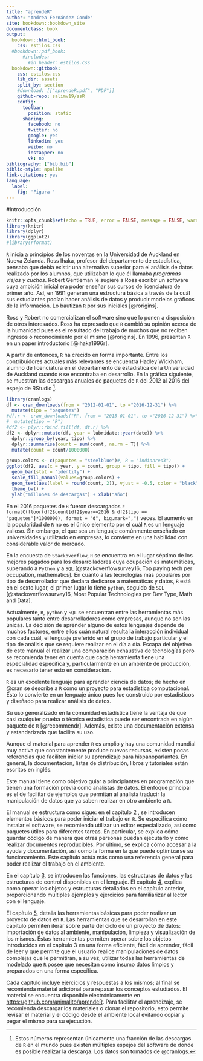 ```yaml
---
title: "aprendeR"
author: "Andrea Fernández Conde"
site: bookdown::bookdown_site
documentclass: book
output:
  bookdown::html_book:
    css: estilos.css
  #bookdown::pdf_book:
      #includes:
        #in_header: estilos.css
  bookdown::gitbook:
    css: estilos.css
    lib_dir: assets
    split_by: section
    #download: [["aprendeR.pdf", "PDF"]]
    github-repo: salimv19/ssR
    config:
      toolbar:
        position: static
      sharing:
        facebook: no
        twitter: no
        google: yes
        linkedin: yes
        weibo: no
        instapper: no
        vk: no
bibliography: ["bib.bib"]
biblio-style: apalike
link-citations: yes
language:
  label:
    fig: 'Figura '
---
```

#Introducción

```r
knitr::opts_chunk$set(echo = TRUE, error = FALSE, message = FALSE, warning = FALSE)
library(knitr)
library(dplyr)
library(ggplot2)
#library(rformat)
```

`R` inicia a principios de los noventas en la Universidad de Auckland en
Nueva Zelanda. Ross Ihaka, profesor del departamento de estadística, pensaba que
debía existir una alternativa superior para el análisis de datos realizado por
los alumnos, que utilizaban lo que él llamaba *programas viejos y cuchos*.
Robert Gentleman le sugiere a Ross escribir un software cuya ambición inicial
era poder enseñar sus cursos de licenciatura de primer año. 
Así, en 1991 generan una estructura básica a través de la cuál
sus estudiantes podían hacer análisis de datos y producir modelos gráficos de la
información. Lo bautizan `R` por sus iniciales [@rorigins].

Ross y Robert no comercializan el software sino que lo ponen a disposición de 
otros interesados. Ross ha expresado que `R` cambió su opinión acerca de 
la humanidad pues es el resultado del trabajo de muchos que no reciben 
ingresos o reconocimiento por el mismo [@rorigins]. En 1996, presentan
`R` en un paper introductorio [@ihaka1996r]. 

A partir de entonces, `R` ha crecido en forma importante. Entre los contribuidores
actuales más relevantes se encuentra Hadley Wickham, alumno de licenciatura en el 
departamento de estadística de la Universidad de Auckland cuando `R` se encontraba
en desarrollo. En la gráfica siguiente, se muestran las descargas anuales de paquetes 
de `R` del 2012 al 2016 del espejo de RStudio ^[Estos números representan únicamente una fracción de las descargas de `R` en el mundo pues existen múltiples espejos del software de donde es posible realizar la descarga. Los datos son tomados de @cranlogs.].

```r
library(cranlogs)
df <- cran_downloads(from = "2012-01-01", to ="2016-12-31") %>%
  mutate(tipo = "paquetes")
#df.r <- cran_downloads("R", from = "2015-01-01", to ="2016-12-31") %>%
#  mutate(tipo = "R")
#df2 <- plyr::rbind.fill(df, df.r) %>%
df2 <- dplyr::mutate(df, year = lubridate::year(date)) %>%
  dplyr::group_by(year, tipo) %>%
  dplyr::summarise(count = sum(count, na.rm = T)) %>%
  mutate(count = count/1000000)

group.colors <- c(paquetes = "steelblue")#, R = "indianred3")
ggplot(df2, aes(x = year, y = count, group = tipo, fill = tipo)) + 
  geom_bar(stat = "identity") +
  scale_fill_manual(values=group.colors) +
  geom_text(aes(label = round(count, 2)), vjust = -0.5, color = "black") +
  theme_bw() + 
  ylab("millones de descargas") + xlab("año")
```

En el 2016 paquetes de `R` fueron descargados `r formatC(floor(df2$count[df2$year==2016 & df2$tipo == "paquetes"]*1000000), format = "d", big.mark=",")` veces.
El aumento en la popularidad de `R` no es el único elemento por el cuál `R` es un lenguaje valioso. Sin embargo, el que sea un lenguaje comúnmente enseñado en universidades y utilizado en empresas, lo convierte en una habilidad con considerable valor de mercado.

En la encuesta de `Stackoverflow`, `R` se encuentra en el lugar séptimo de los mejores pagados para
los desarrolladores cuya ocupación es matemáticas, superando a `Python` y a `SQL`  [@stackoverflowsurvey16, Top paying tech per occupation, mathematics].
En cuanto a las tecnologías más populares por tipo de desarrollador que declara
dedicarse a matemáticas y datos, `R` está en el sexto lugar, el primer lugar
lo tiene `python`, seguido de `SQL` [@stackoverflowsurvey16, Most Popular Technologies per Dev Type, Math and Data]. 

Actualmente, `R`, `python` y `SQL` se encuentran entre las herramientas más
populares tanto entre desarrolladores como empresas, aunque no son las únicas. 
La decisión de aprender
alguno de estos lenguajes depende de muchos factores, entre ellos cuán natural
resulta la interacción individual con cada cuál, el lenguaje preferido en el 
grupo de trabajo particular y el tipo de análisis que se requiere realizar en
el día a día. Escapa del objetivo de este manual el realizar una comparación 
exhaustiva de tecnologías pero se recomienda tener en cuenta que cada herramienta
tiene una especialidad específica y, particularmente en un ambiente de producción,
es necesario tener esto en consideración.

`R` es un excelente lenguaje para aprender ciencia de datos; de hecho en @cran
se describe a `R` como un proyecto para estadística computacional. Esto lo 
convierte en un lenguaje único pues fue construido por estadísticos y diseñado
para realizar análisis de datos.

Su uso generalizado en la comunidad estadística tiene la ventaja de que casi
cualquier prueba o técnica estadística puede ser encontrada en algún paquete de
`R` [@recommendr]. Además, existe una documentación extensa y 
estandarizada que facilita su uso. 

Aunque el material para aprender `R` es amplio y hay una comunidad mundial muy
activa que constantemente produce nuevos recursos, existen pocas referencias
que faciliten iniciar su aprendizaje para hispanoparlantes. En general,
la documentación, listas de distribución, libros y tutoriales están escritos 
en inglés. 

Este manual tiene como objetivo guiar a principiantes en programación que
tienen una formación previa como analistas de datos. El enfoque principal es 
el de facilitar de ejemplos que permitan al analista traducir la manipulación 
de datos que ya saben realizar en otro ambiente a `R`. 

El manual se estructura como sigue: en el capítulo [2](#r-lo-basico) , se introducen elementos
básicos para poder iniciar el trabajo en `R`. Se especifica cómo instalar el 
software, se recomienda utilizar un editor especializado, así como paquetes
útiles para diferentes tareas. En particular, se explica cómo guardar código de 
manera que otras personas puedan ejecutarlo y cómo realizar documentos reproducibles. 
Por último, se explica cómo accesar a la ayuda y documentación, así como la forma
en la que puede optimizarse su funcionamiento. Este capítulo actúa más como una
referencia general para poder realizar el trabajo en el ambiente.

En el capítulo [3](#estructuras-y-funciones), se introducen las funciones, las estructuras de datos y las 
estructuras de control disponibles en el lenguaje. El capítulo [4](#vectorizacion-la-familia-apply-y-otros), explica 
como operar los objetos y estructuras detallados en el capítulo anterior, proporcionando
múltiples ejemplos y ejercicios para familiarizar al lector con el lenguaje. 

El capítulo [5](#herramientas-basicas-para-un-proyecto-de-datos), detalla las herramientas básicas para poder realizar un proyecto
de datos en `R`. Las herramientas que se desarrollan en este capítulo permiten
iterar sobre parte del ciclo de un proyecto de datos: importación de datos al ambiente, 
manipulación, limpieza y visualización de los mismos. Éstas herramientas 
permiten operar sobre los objetos introducidos en el capítulo 3 en una forma
eficiente, fácil de aprender, fácil de leer y que permite que el usuario realice manipulaciones
de datos complejas que le permitirán, a su vez, utilizar todas las herramientas
de modelado que `R` posee que necesitan como insumo datos limpios y preparados
en una forma específica. 

Cada capítulo incluye ejercicios y respuestas a los mismos; al final se recomienda
material adicional para repasar los conceptos estudiados. El material se encuentra
disponible electrónicamente en [https://github.com/animalito/aprendeR](https://github.com/animalito/aprendeR). Para 
facilitar el aprendizaje, se recomienda descargar los materiales o clonar el 
repositorio, esto permite revisar el material y el código desde el ambiente local
evitando copiar y pegar el mismo para su ejecución. 

<!-- If you need PDF output, uncomment bookdown::pdf_book above in YAML. You will need a LaTeX installation, e.g., https://yihui.name/tinytex/ -->
